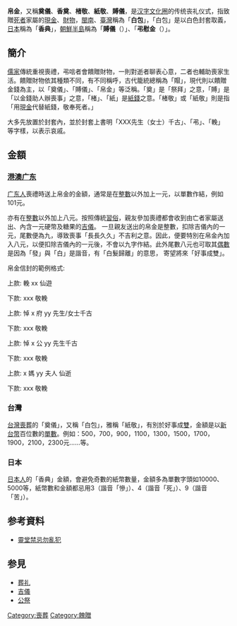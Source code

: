 {{no footnotes|time=2013-11-13T07:57:08+00:00}}
'''帛金'''，又稱'''奠儀'''、'''香奠'''、'''楮敬'''、'''紙敬'''、'''賻儀'''，是[[汉字文化圈|汉字文化圈]]的传统丧礼仪式，指致贈[[死者|死者]]家屬的[[現金|現金]]、[[財物|財物]]，[[閩南|閩南]]、[[臺灣|臺灣]]稱為「'''白包'''」，「白包」是以白色封套取義，[[日本|日本]]稱為「'''香典'''」，[[朝鮮半島|朝鮮半島]]稱為「'''賻儀'''（'''{{lang|ko|부의}}'''）」、「'''弔慰金'''（'''{{lang|ko|조의금}}'''）」。

== 簡介 ==
{{cquote|喪事有賵。賵者蓋以馬，以乘馬束帛。車馬曰賵，貨財曰賻，衣被曰襚。|[[公羊高|公羊高]]|[[春秋公羊傳|春秋公羊傳]]‧[[S:春秋公羊傳/隱公#.E9.9A.B1.E5.85.AC.E5.85.83.E5.B9.B4|隱公元年]]}}
{{cquote|賵者何？喪事有賵者，蓋以乘馬束帛輿馬曰賵，貨財曰賻，水被曰襚，口實曰唅，玩好曰贈。知生者賻賵，知死者贈襚；贈襚所以送死也，賻賵所以佐生也。|[[劉向|劉向]]|[[說苑|說苑]]‧[[s:說苑/卷19|修文]]}}

[[儒家|儒家]]傳統重視喪禮，弔唁者會饋贈財物，一則對逝者聊表心意，二者也輔助喪家生活。饋贈財物依其種類不同，有不同稱呼，古代籠統總稱為「賵」，現代則以饋贈金錢為主，以「奠儀」、「賻儀」、「帛金」等泛稱。「奠」是「祭拜」之意，「賻」是「以金錢助人辦喪事」之意，「楮」、「紙」是[[紙錢|紙錢]]之意。「楮敬」或「紙敬」則是指「用[[現金|現金]]代替紙錢，敬奉死者。」

大多先放置於封套內，並於封套上書明「XXX先生（女士）千古」、「弔」、「輓」等字樣，以表示哀戚。

== 金額 ==
===[[港澳|港澳]][[广东|广东]]===
[[广东人|广东人]]喪禮時送上帛金的金額，通常是在[[整數|整數]]以外加上一元，以單數作結，例如101元。

亦有在[[整數|整數]]以外加上八元。按照傳統[[習俗|習俗]]，親友參加喪禮都會收到由亡者家屬送出、內含一元硬幣及糖果的[[吉儀|吉儀]]。 一旦親友送出的帛金是整數，扣除吉儀內的一元，尾數便為九，導致喪事「長長久久」不吉利之意。因此，便要特別在帛金內加入八元，以便扣除吉儀內的一元後，不會以九字作結。此外尾數八元也可取其[[偶數|偶數]]是因為「發」與「白」是諧音，有「白髮歸離」的意思， 寄望將來「好事成雙」。

帛金信封的範例格式:

上款: 輓 xx 仙遊

下款: xxx 敬輓

上款: 悼 x 府 yy 先生/女士千古

下款: xxx 敬輓

上款: 悼 x 公 yy 先生千古

下款: xxx 敬輓

上款: x 媽 yy 夫人 仙逝

下款: xxx 敬輓

=== 台灣 ===
[[台灣喪葬|台灣喪葬]]的「奠儀」，又稱「白包」，雅稱「紙敬」，有別於好事成[[雙|雙]]，金額是以[[新台幣|新台幣]]百位數的[[單數|單數]]。例如：500，700，900，1100，1300，1500，1700，1900，2100，2300元……等。

===日本===
[[日本人|日本人]]的「香典」金額，會避免奇數的紙幣數量，金額多為單數字頭如10000、5000等，紙幣數和金額都忌用3（諧音「慘」）、4（諧音「死」）、9（諧音「苦」）。

== 参考資料 ==
*[http://the-sun.on.cc/channels/adult/20060601/20060531224413_0000.html 靈堂禁忌勿亂犯] {{Wayback|url=http://the-sun.on.cc/channels/adult/20060601/20060531224413_0000.html |date=20190909045834 }}

== 参見 ==
*[[葬礼|葬礼]]
*[[吉儀|吉儀]]
*[[公祭|公祭]]

{{Death and related topics}}

[[Category:喪葬|Category:喪葬]]
[[Category:餽贈|Category:餽贈]]